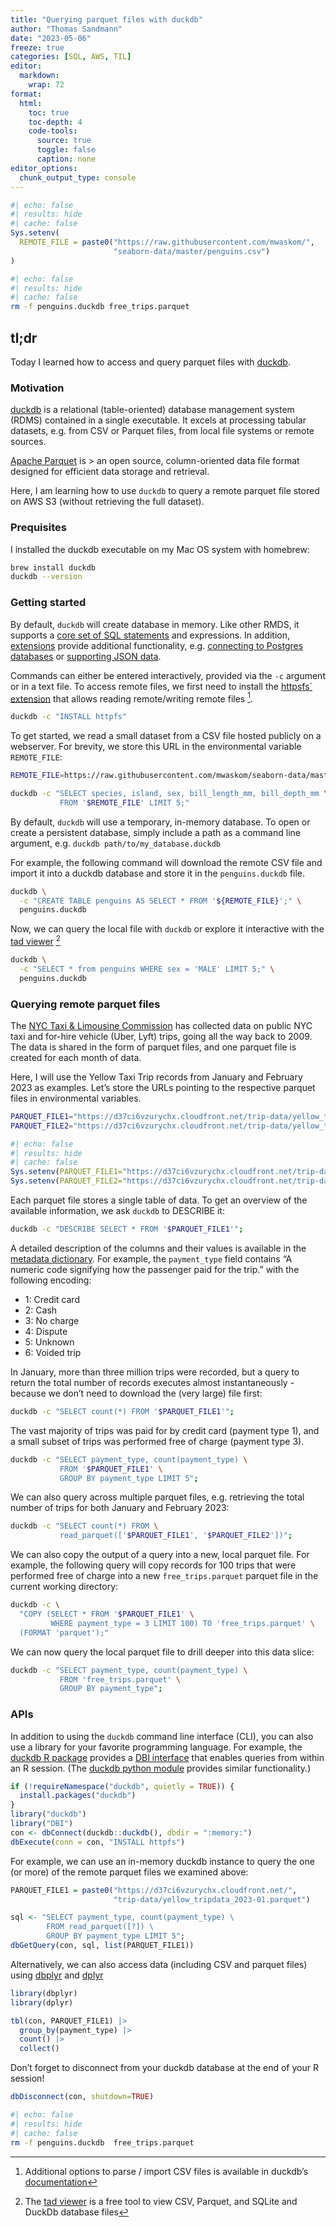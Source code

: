 ```yaml
---
title: "Querying parquet files with duckdb"
author: "Thomas Sandmann"
date: "2023-05-06"
freeze: true
categories: [SQL, AWS, TIL]
editor:
  markdown:
    wrap: 72
format:
  html:
    toc: true
    toc-depth: 4
    code-tools:
      source: true
      toggle: false
      caption: none
editor_options: 
  chunk_output_type: console
---
```


```r
#| echo: false
#| results: hide
#| cache: false
Sys.setenv(
  REMOTE_FILE = paste0("https://raw.githubusercontent.com/mwaskom/",
                       "seaborn-data/master/penguins.csv")
)
```

```bash
#| echo: false
#| results: hide
#| cache: false
rm -f penguins.duckdb free_trips.parquet
```

## tl;dr

Today I learned how to access and query parquet files with [duckdb](https://duckdb.org/).

### Motivation

[duckdb](https://duckdb.org/) is a relational (table-oriented) database 
management system (RDMS) contained in a single executable. It excels at
processing tabular datasets, e.g. from CSV or Parquet files, from local
file systems or remote sources.

[Apache Parquet](https://parquet.apache.org/) is
> an open source, column-oriented data file format designed for efficient data storage and retrieval.

Here, I am learning how to use `duckdb` to query a remote parquet file stored
on AWS S3 (without retrieving the full dataset).

### Prequisites

I installed the duckdb executable on my Mac OS system with homebrew:

```bash
brew install duckdb
duckdb --version
```

### Getting started

By default, `duckdb` will create database in memory. Like other RMDS, it
supports a 
[core set of SQL statements](https://duckdb.org/docs/sql/introduction)
and expressions. In addition, 
[extensions](https://duckdb.org/docs/extensions/overview) provide additional
functionality, e.g.
[connecting to Postgres databases](https://duckdb.org/docs/extensions/postgres_scanner)
or
[supporting JSON data](https://duckdb.org/docs/extensions/json).

Commands can either be entered interactively, provided via the `-c` argument
or in a text file. To access remote files, we first need to  install the 
[httpsfs` extension](https://duckdb.org/docs/extensions/httpfs)
that allows reading remote/writing remote files [^1].

```bash
duckdb -c "INSTALL httpfs"
```

To get started, we read a small dataset from a CSV file hosted publicly on a
webserver. For brevity, we store this URL in the environmental variable
`REMOTE_FILE`:

```bash
REMOTE_FILE=https://raw.githubusercontent.com/mwaskom/seaborn-data/master/penguins.csv
```

[^1]: Additional options to parse / import CSV files is available in duckdb's [documentation](https://duckdb.org/docs/data/csv/overview.html#parameters)

```bash
duckdb -c "SELECT species, island, sex, bill_length_mm, bill_depth_mm \
           FROM '$REMOTE_FILE' LIMIT 5;" 
```

By default, `duckdb` will use a temporary, in-memory database. 
To open or create a persistent database, simply include a path as a command
line argument, e.g. `duckdb path/to/my_database.duckdb`

For example, the following command will download the remote CSV file and 
import it into a duckdb database and store it in the `penguins.duckdb` file.

```bash
duckdb \
  -c "CREATE TABLE penguins AS SELECT * FROM '${REMOTE_FILE}';" \
  penguins.duckdb 
```

Now, we can query the local file with `duckdb` or explore it interactive with
the
[tad viewer](https://duckdb.org/docs/guides/data_viewers/tad) [^2]

```bash
duckdb \
  -c "SELECT * from penguins WHERE sex = 'MALE' LIMIT 5;" \
  penguins.duckdb
```

[^2]: The [tad viewer](https://www.tadviewer.com/) is a free tool to view 
CSV, Parquet, and SQLite and DuckDb database files

### Querying remote parquet files

The 
[NYC Taxi & Limousine Commission](https://www.nyc.gov/site/tlc/about/tlc-trip-record-data.page)
has collected data on public NYC taxi and for-hire vehicle (Uber, Lyft)
trips, going all the way back to 2009. The data is shared in the form
of parquet files, and one parquet file is created for each month of 
data.

Here, I will use the Yellow Taxi Trip records from January and February
2023 as examples. Let's store the URLs pointing to the respective
parquet files in environmental variables.

```bash
PARQUET_FILE1="https://d37ci6vzurychx.cloudfront.net/trip-data/yellow_tripdata_2023-01.parquet"
PARQUET_FILE2="https://d37ci6vzurychx.cloudfront.net/trip-data/yellow_tripdata_2023-02.parquet"
```

```r
#| echo: false
#| results: hide
#| cache: false
Sys.setenv(PARQUET_FILE1="https://d37ci6vzurychx.cloudfront.net/trip-data/yellow_tripdata_2023-01.parquet")
Sys.setenv(PARQUET_FILE2="https://d37ci6vzurychx.cloudfront.net/trip-data/yellow_tripdata_2023-02.parquet")

```

Each parquet file stores a single table of data. To get an overview of
the available information, we ask `duckdb` to DESCRIBE it:

```bash
duckdb -c "DESCRIBE SELECT * FROM '$PARQUET_FILE1'";
```

A detailed description of the columns and their values is available
in the 
[metadata dictionary](https://www.nyc.gov/assets/tlc/downloads/pdf/data_dictionary_trip_records_yellow.pdf). For example, the `payment_type`
field contains "A numeric code signifying how the passenger paid for the trip." with the following encoding:

- 1: Credit card
- 2: Cash
- 3: No charge
- 4: Dispute
- 5: Unknown
- 6: Voided trip

In January, more than three million trips were recorded, but a
query to return the total number of records executes almost 
instantaneously - because we don't need to download the (very large)
file first:

```bash
duckdb -c "SELECT count(*) FROM '$PARQUET_FILE1'";
```

The vast majority of trips was paid for by credit card (payment type 1),
and a small subset of trips was performed free of charge 
(payment type 3).

```bash
duckdb -c "SELECT payment_type, count(payment_type) \
           FROM '$PARQUET_FILE1' \
           GROUP BY payment_type LIMIT 5";
```

We can also query across multiple parquet files, e.g. retrieving the total number of trips for both January and February 2023:

```bash
duckdb -c "SELECT count(*) FROM \
           read_parquet(['$PARQUET_FILE1', '$PARQUET_FILE2'])";
```

We can also copy the output of a query into a new, local parquet file.
For example, the following query will copy records for 100 trips that
were performed free of charge into a new `free_trips.parquet` parquet
file in the current working directory:

```bash
duckdb -c \
  "COPY (SELECT * FROM '$PARQUET_FILE1' \
         WHERE payment_type = 3 LIMIT 100) TO 'free_trips.parquet' \
  (FORMAT 'parquet');"
```

We can now query the local parquet file to drill deeper into this
data slice:

```bash
duckdb -c "SELECT payment_type, count(payment_type) \
           FROM 'free_trips.parquet' \
           GROUP BY payment_type";
```

### APIs

In addition to using the `duckdb` command line interface (CLI), you can
also use a library for your favorite programming language. For example,
the
[duckdb R package](https://cran.r-project.org/package=duckdb)
provides a 
[DBI interface](https://duckdb.org/docs/api/r) 
that enables queries from within an R session.
(The 
[duckdb python module](https://duckdb.org/docs/api/python/overview)
provides similar functionality.)

```r
if (!requireNamespace("duckdb", quietly = TRUE)) {
  install.packages("duckdb")
}
library("duckdb")
library("DBI")
con <- dbConnect(duckdb::duckdb(), dbdir = ":memory:")
dbExecute(conn = con, "INSTALL httpfs")
```

For example, we can use an in-memory duckdb instance to query the
one (or more) of the remote parquet files we examined above:

```r
PARQUET_FILE1 = paste0("https://d37ci6vzurychx.cloudfront.net/",
                       "trip-data/yellow_tripdata_2023-01.parquet")
```

```r
sql <- "SELECT payment_type, count(payment_type) \
        FROM read_parquet([?]) \
        GROUP BY payment_type LIMIT 5";
dbGetQuery(con, sql, list(PARQUET_FILE1))
```

Alternatively, we can also access data (including CSV and parquet files)
using 
[dbplyr](https://cran.r-project.org/package=dbplyr) 
and
[dplyr](https://cran.r-project.org/package=dplyr)

```r
library(dbplyr)
library(dplyr)

tbl(con, PARQUET_FILE1) |>
  group_by(payment_type) |>
  count() |>
  collect()
```

Don't forget to disconnect from your duckdb database at the end of your
R session!

```r
dbDisconnect(con, shutdown=TRUE)
```

```bash
#| echo: false
#| results: hide
#| cache: false
rm -f penguins.duckdb  free_trips.parquet
```
